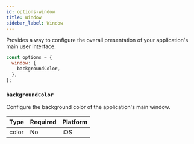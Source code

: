 ```yaml
---
id: options-window
title: Window
sidebar_label: Window
---
```


Provides a way to configure the overall presentation of your application's main user interface.

```js
const options = {
  window: {
    backgroundColor,
  },
};
```

### `backgroundColor`

Configure the background color of the application's main window.

| Type  | Required | Platform |
| ----- | -------- | -------- |
| color | No       | iOS      |
